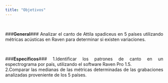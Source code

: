 ---
title: "Objetivos"
---
\
<p align="justify">
###**General**### 
Analizar el canto de Attila spadiceus en 5 países utilizando métricas acústicas en Raven para determinar si existen variaciones.
</p>
\
<p align="justify">
###**Específicos**###
1.Identificar los patrones de canto en un espectrograma por país, utilizando el software Raven Pro 1.5.
\
2.Comparar las medianas de las métricas determinadas de las grabaciones analizadas proveniente de los 5 países.
</p>

